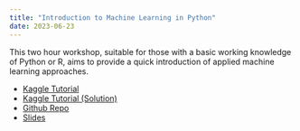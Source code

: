 ```yaml
---
title: "Introduction to Machine Learning in Python"
date: 2023-06-23
---
```


This two hour workshop, suitable for those with a basic working knowledge of Python or R, aims to provide a quick introduction of applied machine learning approaches.

- [Kaggle Tutorial](https://www.kaggle.com/code/crimsoneer/eh-python-ml-tutorial/notebook)
- [Kaggle Tutorial (Solution)](https://www.kaggle.com/code/crimsoneer/eh-python-ml-tutorial-complete)
- [Github Repo](https://github.com/AndreasThinks/python-ml-tutorial)
- <a href=slides/applied-ml-present.html download>Slides</a>
